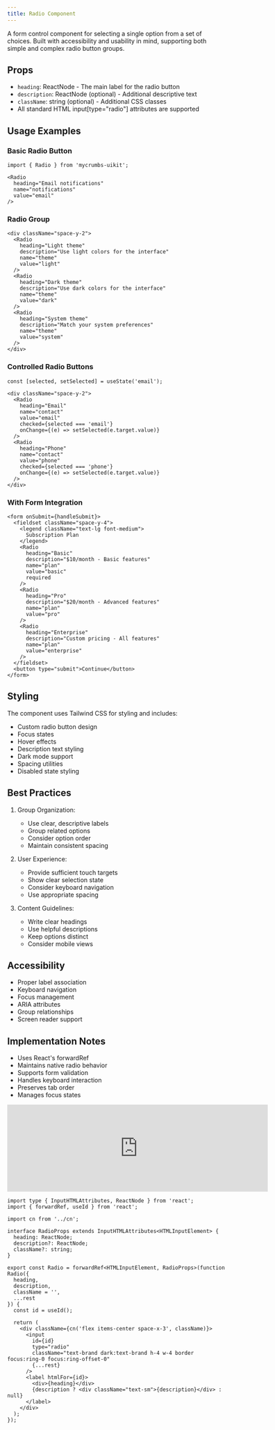 ```yaml
---
title: Radio Component
---
```


A form control component for selecting a single option from a set of choices. Built with accessibility and usability in mind, supporting both simple and complex radio button groups.

## Props

- `heading`: ReactNode - The main label for the radio button
- `description`: ReactNode (optional) - Additional descriptive text
- `className`: string (optional) - Additional CSS classes
- All standard HTML input[type="radio"] attributes are supported

## Usage Examples

### Basic Radio Button
```tsx
import { Radio } from 'mycrumbs-uikit';

<Radio
  heading="Email notifications"
  name="notifications"
  value="email"
/>
```

### Radio Group
```tsx
<div className="space-y-2">
  <Radio
    heading="Light theme"
    description="Use light colors for the interface"
    name="theme"
    value="light"
  />
  <Radio
    heading="Dark theme"
    description="Use dark colors for the interface"
    name="theme"
    value="dark"
  />
  <Radio
    heading="System theme"
    description="Match your system preferences"
    name="theme"
    value="system"
  />
</div>
```

### Controlled Radio Buttons
```tsx
const [selected, setSelected] = useState('email');

<div className="space-y-2">
  <Radio
    heading="Email"
    name="contact"
    value="email"
    checked={selected === 'email'}
    onChange={(e) => setSelected(e.target.value)}
  />
  <Radio
    heading="Phone"
    name="contact"
    value="phone"
    checked={selected === 'phone'}
    onChange={(e) => setSelected(e.target.value)}
  />
</div>
```

### With Form Integration
```tsx
<form onSubmit={handleSubmit}>
  <fieldset className="space-y-4">
    <legend className="text-lg font-medium">
      Subscription Plan
    </legend>
    <Radio
      heading="Basic"
      description="$10/month - Basic features"
      name="plan"
      value="basic"
      required
    />
    <Radio
      heading="Pro"
      description="$20/month - Advanced features"
      name="plan"
      value="pro"
    />
    <Radio
      heading="Enterprise"
      description="Custom pricing - All features"
      name="plan"
      value="enterprise"
    />
  </fieldset>
  <button type="submit">Continue</button>
</form>
```

## Styling

The component uses Tailwind CSS for styling and includes:
- Custom radio button design
- Focus states
- Hover effects
- Description text styling
- Dark mode support
- Spacing utilities
- Disabled state styling

## Best Practices

1. Group Organization:
   - Use clear, descriptive labels
   - Group related options
   - Consider option order
   - Maintain consistent spacing

2. User Experience:
   - Provide sufficient touch targets
   - Show clear selection state
   - Consider keyboard navigation
   - Use appropriate spacing

3. Content Guidelines:
   - Write clear headings
   - Use helpful descriptions
   - Keep options distinct
   - Consider mobile views

## Accessibility

- Proper label association
- Keyboard navigation
- Focus management
- ARIA attributes
- Group relationships
- Screen reader support

## Implementation Notes

- Uses React's forwardRef
- Maintains native radio behavior
- Supports form validation
- Handles keyboard interaction
- Preserves tab order
- Manages focus states

<iframe 
  src="https://example.com" 
  width="600" 
  height="200"
  className="flex rounded-xl"
  frameBorder="0"
></iframe>

```tsx
import type { InputHTMLAttributes, ReactNode } from 'react';
import { forwardRef, useId } from 'react';

import cn from '../cn';

interface RadioProps extends InputHTMLAttributes<HTMLInputElement> {
  heading: ReactNode;
  description?: ReactNode;
  className?: string;
}

export const Radio = forwardRef<HTMLInputElement, RadioProps>(function Radio({
  heading,
  description,
  className = '',
  ...rest
}) {
  const id = useId();

  return (
    <div className={cn('flex items-center space-x-3', className)}>
      <input
        id={id}
        type="radio"
        className="text-brand dark:text-brand h-4 w-4 border focus:ring-0 focus:ring-offset-0"
        {...rest}
      />
      <label htmlFor={id}>
        <div>{heading}</div>
        {description ? <div className="text-sm">{description}</div> : null}
      </label>
    </div>
  );
});

```